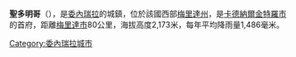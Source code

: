 '''聖多明哥'''（{{lang-es|Santo Domingo}}），是[[委內瑞拉|委內瑞拉]]的城鎮，位於該國西部[[梅里達州|梅里達州]]，是[[卡德納爾金特羅市|卡德納爾金特羅市]]的首府，距離[[梅里達市|梅里達市]]80公里，海拔高度2,173米，每年平均降雨量1,486毫米。

{{Venezuela-geo-stub}}
[[Category:委內瑞拉城市|Category:委內瑞拉城市]]